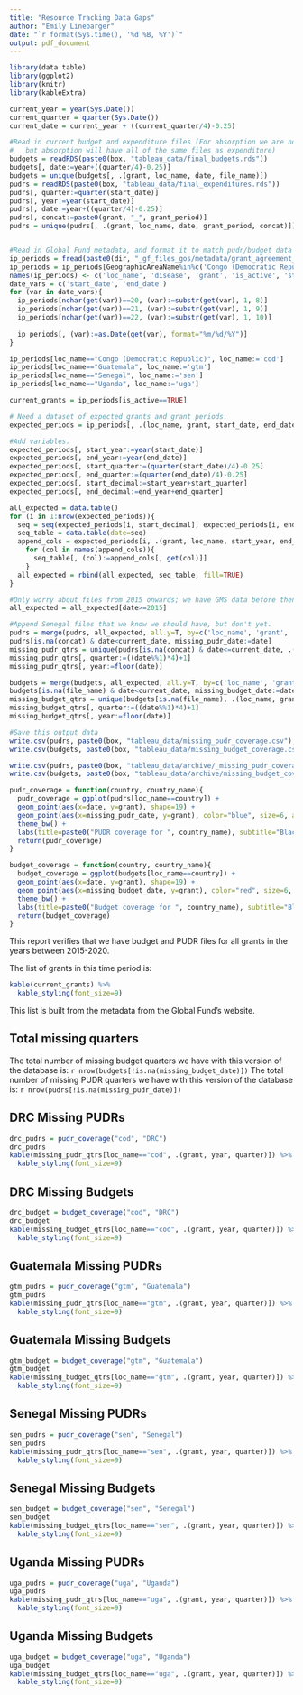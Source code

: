 ```yaml
---
title: "Resource Tracking Data Gaps"
author: "Emily Linebarger"
date: "`r format(Sys.time(), '%d %B, %Y')`"
output: pdf_document
---
```


```r
library(data.table) 
library(ggplot2)
library(knitr)
library(kableExtra) 

current_year = year(Sys.Date())
current_quarter = quarter(Sys.Date())
current_date = current_year + ((current_quarter/4)-0.25)

#Read in current budget and expenditure files (For absorption we are not trying to make a complete time series, so this check is less relevant, 
#   but absorption will have all of the same files as expenditure)
budgets = readRDS(paste0(box, "tableau_data/final_budgets.rds"))
budgets[, date:=year+((quarter/4)-0.25)]
budgets = unique(budgets[, .(grant, loc_name, date, file_name)])
pudrs = readRDS(paste0(box, "tableau_data/final_expenditures.rds"))
pudrs[, quarter:=quarter(start_date)]
pudrs[, year:=year(start_date)]
pudrs[, date:=year+((quarter/4)-0.25)]
pudrs[, concat:=paste0(grant, "_", grant_period)]
pudrs = unique(pudrs[, .(grant, loc_name, date, grant_period, concat)])


#Read in Global Fund metadata, and format it to match pudr/budget data above. 
ip_periods = fread(paste0(dir, "_gf_files_gos/metadata/grant_agreement_implementation_periods_dataset_201963.csv"))
ip_periods = ip_periods[GeographicAreaName%in%c('Congo (Democratic Republic)', 'Guatemala', 'Uganda', 'Senegal'), .(GeographicAreaName, ComponentName, GrantAgreementNumber, IsActive, ImplementationPeriodStartDate, ImplementationPeriodEndDate)]
names(ip_periods) <- c('loc_name', 'disease', 'grant', 'is_active', 'start_date', 'end_date') #Only need implementation period variables here! 
date_vars = c('start_date', 'end_date')
for (var in date_vars){
  ip_periods[nchar(get(var))==20, (var):=substr(get(var), 1, 8)]
  ip_periods[nchar(get(var))==21, (var):=substr(get(var), 1, 9)]
  ip_periods[nchar(get(var))==22, (var):=substr(get(var), 1, 10)]
  
  ip_periods[, (var):=as.Date(get(var), format="%m/%d/%Y")]
}

ip_periods[loc_name=="Congo (Democratic Republic)", loc_name:='cod']
ip_periods[loc_name=="Guatemala", loc_name:='gtm']
ip_periods[loc_name=="Senegal", loc_name:='sen']
ip_periods[loc_name=="Uganda", loc_name:='uga']

current_grants = ip_periods[is_active==TRUE]

# Need a dataset of expected grants and grant periods. 
expected_periods = ip_periods[, .(loc_name, grant, start_date, end_date)]

#Add variables. 
expected_periods[, start_year:=year(start_date)]
expected_periods[, end_year:=year(end_date)]
expected_periods[, start_quarter:=(quarter(start_date)/4)-0.25] 
expected_periods[, end_quarter:=(quarter(end_date)/4)-0.25] 
expected_periods[, start_decimal:=start_year+start_quarter]
expected_periods[, end_decimal:=end_year+end_quarter]

all_expected = data.table()
for (i in 1:nrow(expected_periods)){
  seq = seq(expected_periods[i, start_decimal], expected_periods[i, end_decimal], by=0.25)
  seq_table = data.table(date=seq)
  append_cols = expected_periods[i, .(grant, loc_name, start_year, end_year, start_quarter, end_quarter)]
    for (col in names(append_cols)){
      seq_table[, (col):=append_cols[, get(col)]]
    }  
  all_expected = rbind(all_expected, seq_table, fill=TRUE)
}

#Only worry about files from 2015 onwards; we have GMS data before then. 
all_expected = all_expected[date>=2015]

#Append Senegal files that we know we should have, but don't yet. 
pudrs = merge(pudrs, all_expected, all.y=T, by=c('loc_name', 'grant', 'date'))
pudrs[is.na(concat) & date<current_date, missing_pudr_date:=date]
missing_pudr_qtrs = unique(pudrs[is.na(concat) & date<=current_date, .(loc_name, grant, date)])
missing_pudr_qtrs[, quarter:=((date%%1)*4)+1]
missing_pudr_qtrs[, year:=floor(date)]

budgets = merge(budgets, all_expected, all.y=T, by=c('loc_name', 'grant', 'date'))
budgets[is.na(file_name) & date<current_date, missing_budget_date:=date]
missing_budget_qtrs = unique(budgets[is.na(file_name), .(loc_name, grant, date)])
missing_budget_qtrs[, quarter:=((date%%1)*4)+1]
missing_budget_qtrs[, year:=floor(date)]

#Save this output data
write.csv(pudrs, paste0(box, "tableau_data/missing_pudr_coverage.csv"), row.names=F)
write.csv(budgets, paste0(box, "tableau_data/missing_budget_coverage.csv"), row.names=F)

write.csv(pudrs, paste0(box, "tableau_data/archive/_missing_pudr_coverage_", Sys.Date(), ".csv"), row.names=F)
write.csv(budgets, paste0(box, "tableau_data/archive/missing_budget_coverage_", Sys.Date(), ".csv"), row.names=F)

pudr_coverage = function(country, country_name){
  pudr_coverage = ggplot(pudrs[loc_name==country]) + 
  geom_point(aes(x=date, y=grant), shape=19) + 
  geom_point(aes(x=missing_pudr_date, y=grant), color="blue", size=6, alpha=0.5, shape=15) +
  theme_bw() + 
  labs(title=paste0("PUDR coverage for ", country_name), subtitle="Black circles show expected grant quarters,\nand colored squares show missing data", x="Date", y="Grant", caption="*Only for grants active during 2015-2020")
  return(pudr_coverage)
}

budget_coverage = function(country, country_name){
  budget_coverage = ggplot(budgets[loc_name==country]) + 
  geom_point(aes(x=date, y=grant), shape=19) + 
  geom_point(aes(x=missing_budget_date, y=grant), color="red", size=6, alpha=0.5, shape=15) +
  theme_bw() + 
  labs(title=paste0("Budget coverage for ", country_name), subtitle="Black circles show expected grant quarters,\nand colored squares show missing data", x="Date", y="Grant", caption="*Only for grants active during 2015-2020")
  return(budget_coverage)
}


```

This report verifies that we have budget and PUDR files for all grants in the years between 2015-2020.  

The list of grants in this time period is:  
```r
kable(current_grants) %>%
  kable_styling(font_size=9)
```

This list is built from the metadata from the Global Fund's website.  

## Total missing quarters
The total number of missing budget quarters we have with this version of the database is: `r nrow(budgets[!is.na(missing_budget_date)])`
The total number of missing PUDR quarters we have with this version of the database is: `r nrow(pudrs[!is.na(missing_pudr_date)])`

## DRC Missing PUDRs
```r
drc_pudrs = pudr_coverage("cod", "DRC")
drc_pudrs
kable(missing_pudr_qtrs[loc_name=="cod", .(grant, year, quarter)]) %>%
  kable_styling(font_size=9)
```

## DRC Missing Budgets 
```r
drc_budget = budget_coverage("cod", "DRC")
drc_budget
kable(missing_budget_qtrs[loc_name=="cod", .(grant, year, quarter)]) %>%
  kable_styling(font_size=9)
```

## Guatemala Missing PUDRs
```r
gtm_pudrs = pudr_coverage("gtm", "Guatemala")
gtm_pudrs
kable(missing_pudr_qtrs[loc_name=="gtm", .(grant, year, quarter)]) %>%
  kable_styling(font_size=9)
```

## Guatemala Missing Budgets 
```r
gtm_budget = budget_coverage("gtm", "Guatemala")
gtm_budget
kable(missing_budget_qtrs[loc_name=="gtm", .(grant, year, quarter)]) %>%
  kable_styling(font_size=9)
```

## Senegal Missing PUDRs
```r
sen_pudrs = pudr_coverage("sen", "Senegal")
sen_pudrs
kable(missing_pudr_qtrs[loc_name=="sen", .(grant, year, quarter)]) %>%
  kable_styling(font_size=9)
```

## Senegal Missing Budgets 
```r
sen_budget = budget_coverage("sen", "Senegal")
sen_budget
kable(missing_budget_qtrs[loc_name=="sen", .(grant, year, quarter)]) %>%
  kable_styling(font_size=9)
```

## Uganda Missing PUDRs
```r
uga_pudrs = pudr_coverage("uga", "Uganda")
uga_pudrs
kable(missing_pudr_qtrs[loc_name=="uga", .(grant, year, quarter)]) %>%
  kable_styling(font_size=9)
```

## Uganda Missing Budgets 
```r
uga_budget = budget_coverage("uga", "Uganda")
uga_budget
kable(missing_budget_qtrs[loc_name=="uga", .(grant, year, quarter)]) %>%
  kable_styling(font_size=9)
```


